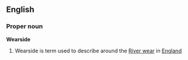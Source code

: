 ==English==
===Proper noun===
{{wikipedia}}
'''Wearside'''
# Wearside is term used to describe around the [[W:River Wear|River wear]] in [[England]]